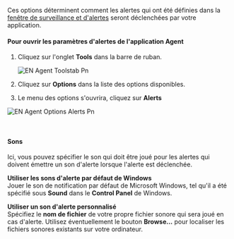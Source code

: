 Ces options déterminent comment les alertes qui ont été définies dans la [fenêtre de surveillance et d'alertes](https://pads4documentation.blob.core.windows.net/agent/Content/Remote%20management%20and%20monitoring/Monitoring%20&%20alerts/Monitoring%20&%20alerts.htm) seront déclenchées par votre application.

#### **Pour ouvrir les paramètres d'alertes de l'application Agent**

1. Cliquez sur l'onglet **Tools** dans la barre de ruban.

   ![EN Agent Toolstab Pn](/images/digital-signage/windows-applications/agent/tools/EN-Agent-Toolstab.png)
2. Cliquez sur **Options** dans la liste des options disponibles.
3. Le menu des options s'ouvrira, cliquez sur **Alerts**

![EN Agent Options Alerts Pn](/images/digital-signage/windows-applications/agent/tools/EN-Agent-Options-Alerts.png)

 

#### **Sons**

Ici, vous pouvez spécifier le son qui doit être joué pour les alertes qui doivent émettre un son d'alerte lorsque l'alerte est déclenchée.

**Utiliser les sons d'alerte par défaut de Windows**\
Jouer le son de notification par défaut de Microsoft Windows, tel qu'il a été spécifié sous **Sound** dans le **Control Panel** de Windows.

**Utiliser un son d'alerte personnalisé**\
Spécifiez le **nom de fichier** de votre propre fichier sonore qui sera joué en cas d'alerte. Utilisez éventuellement le bouton **Browse...** pour localiser les fichiers sonores existants sur votre ordinateur.
